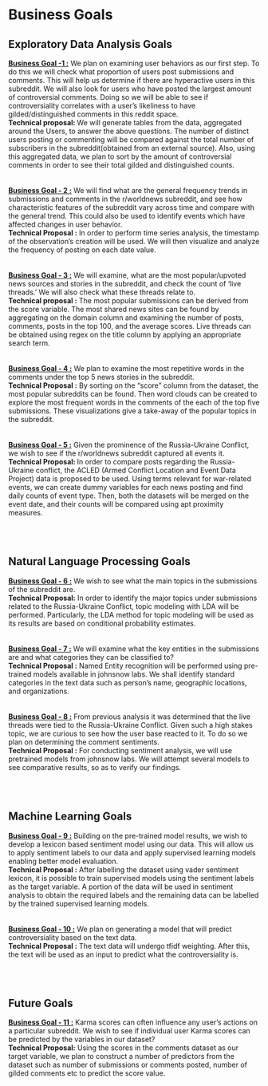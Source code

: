 # Business Goals 
## Exploratory Data Analysis Goals 
<div class = "goals_format"> 
<b> <a href = "eda.qmd#user_activity" class = "eda_goal_link"> Business Goal -1 :</a></b> We plan on examining user behaviors as our first step. To do this we will check what proportion of users post submissions and comments. This will help us determine if there are hyperactive users in this subreddit. We will also look for users who have posted the largest amount of controversial comments. Doing so we will be able to see if controversiality correlates with a user’s likeliness to have gilded/distinguished comments in this reddit space.
<br> 
<div class = "tech_format">
<b> Technical proposal: </b> We will generate tables from the data, aggregated around the Users, to answer the above questions. The number of distinct users posting or commenting will be compared against the total number of subscribers in the subreddit(obtained from an external source). Also, using this aggregated data, we plan to sort by the amount of controversial comments in order to see their total gilded and distinguished counts.</div> </div>
<br> 
<br>
<div class = "goals_format">
<b> <a href = "eda.qmd#time_series" class = "eda_goal_link">Business Goal - 2 :</a></b> We will find what are the general frequency trends in submissions and comments in the r/worldnews subreddit, and see how characteristic features of the subreddit vary across time and compare with the general trend. This could also be used to identify events which have affected changes in user behavior.
<br> 
<div class = "tech_format">
<b>Technical Proposal :</b> In order to perform time series analysis, the timestamp of the observation's creation will be used. We will then visualize and analyze the frequency of posting on each date value.</div> </div>
<br> 
<br>
<div class = "goals_format">
<b> <a href = "eda.qmd#news_story" class = "eda_goal_link">Business Goal - 3 :</a></b> We will examine, what are the most popular/upvoted news sources and stories in the subreddit, and check the count of ‘live threads.’ We will also check what these threads relate to.
<br>
<div class = "tech_format">
<b>Technical proposal :</b> The most popular submissions can be derived from the score variable. The most shared news sites can be found by aggregating on the domain column and examining the number of posts, comments, posts in the top 100, and the average scores. Live threads can be obtained using regex on the title column by applying an appropriate search term. </div> </div> 
<br>
<br>
<div class = "goals_format">
<b><a href = "eda.qmd#word_cloud" class = "eda_goal_link">Business Goal - 4 :</a></b> We plan to examine the most repetitive words in the comments under the top 5 news stories in the subreddit.
<br>
<div class = "tech_format">
<b>Technical Proposal :</b> By sorting on the “score” column from the dataset, the most popular subreddits can be found. Then word clouds can be created to explore the most frequent words in the comments of the each of the top five submissions. These visualizations give a take-away of the popular topics in the subreddit.</div></div> 
<br>
<br>
<div class = "goals_format">
<b><a href = "eda.qmd#cosine" class = "eda_goal_link">Business Goal - 5 :</a></b> Given the prominence of the Russia-Ukraine Conflict, we wish to see if the r/worldnews subreddit captured all events it.
<br>
<div class = "tech_format">
<b>Technical Proposal: </b> In order to compare posts regarding the Russia-Ukraine conflict, the ACLED (Armed Conflict Location and Event Data Project) data is proposed to be used. Using terms relevant for war-related events, we can create dummy variables for each news posting and find daily counts of event type. Then, both the datasets will be merged on the event date, and their counts will be compared using apt proximity measures. </div></div> 
<br>
<br>

## Natural Language Processing Goals 
<div class = "nlp_goals_format">
<b><a href = "nlp.qmd#topic_modeling" class = "nlp_goal_link">Business Goal - 6 :</a></b> We wish to see what the main topics in the submissions of the subreddit are.
<br>
<div class = "nlp_tech_format">
<b>Technical Proposal:</b> In order to identify the major topics under submissions related to the Russia-Ukraine Conflict, topic modeling with LDA will be performed. Particularly, the LDA method for topic modeling will be used as its results are based on conditional probability estimates.</div></div>
<br>
<br>
<div class = "nlp_goals_format">
<b><a href = "nlp.qmd#ner" class = "nlp_goal_link">Business Goal - 7 :</a></b> We will examine what the key entities in the submissions are and what categories they can be classified to?
<br>
<div class = "nlp_tech_format">
<b>Technical Proposal :</b> Named Entity recognition will be performed using pre-trained models available in johnsnow labs. We shall identify standard categories in the text data such as person’s name, geographic locations, and organizations.</div></div>
<br>
<br>
<div class = "nlp_goals_format">
<b><a href = "nlp.qmd#sentiment" class = "nlp_goal_link">Business Goal - 8 :</a></b> From previous analysis it was determined that the live threads were tied to the Russia-Ukraine Conflict. Given such a high stakes topic, we are curious to see how the user base reacted to it. To do so we plan on determining the comment sentiments.
<br>
<div class = "nlp_tech_format">
<b>Technical Proposal :</b> For conducting sentiment analysis, we will use pretrained models from johnsnow labs. We will attempt several models to see comparative results, so as to verify our findings.</div></div> 
<br>
<br> 

## Machine Learning Goals 
<div class = "ml_goals_format">
<b><a href = "ml.qmd#super_sentiment" class = "ml_goal_link">Business Goal - 9 :</a></b> Building on the pre-trained model results, we wish to develop a lexicon based sentiment model using our data. This will allow us to apply sentiment labels to our data and apply supervised learning models enabling better model evaluation.
<br>
<div class = "ml_tech_format">
<b>Technical Proposal :</b> After labelling the dataset using vader sentiment lexicon, it is possible to train supervised models using the sentiment labels as the target variable. A portion of the data will be used in sentiment analysis to obtain the required labels and the remaining data can be labelled by the trained supervised learning models. </div> </div> 
<br>
<br>
<div class = "ml_goals_format">
<b><a href = "ml.qmd#controversiality" class = "ml_goal_link">Business Goal - 10 :</a></b> We plan on generating a model that will predict controversiality based on the text data.
<br>
<div class = "ml_tech_format">
<b>Technical Proposal :</b> The text data will undergo tfidf weighting. After this, the text will be used as an input to predict what the controversiality is.</div></div>
<br>
<br> 

## Future Goals
<div class = "future_goals_format">
<b><a href = "ml.qmd#future_analysis" class = "future_goal_link">Business Goal - 11 :</a></b> Karma scores can often influence any user’s actions on a particular subreddit. We wish to see if individual user Karma scores can be predicted by the variables in our dataset?
<div class = "future_tech_format">
<b>Technical Proposal:</b> Using the scores in the comments dataset as our target variable, we plan to construct a number of predictors from the dataset such as number of submissions or comments posted, number of gilded comments etc to predict the score value. </div></div> 